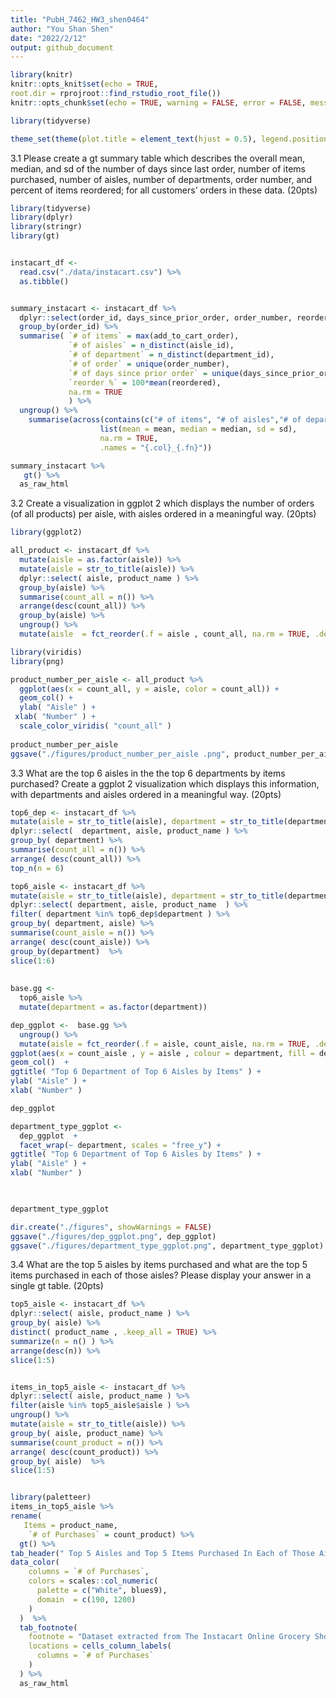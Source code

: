 ---
title: "PubH_7462_HW3_shen0464"
author: "You Shan Shen"
date: "2022/2/12"
output: github_document
---

```{r setup, include=FALSE}
library(knitr)
knitr::opts_knit$set(echo = TRUE, 
root.dir = rprojroot::find_rstudio_root_file())
knitr::opts_chunk$set(echo = TRUE, warning = FALSE, error = FALSE, message = FALSE)

library(tidyverse)

theme_set(theme(plot.title = element_text(hjust = 0.5), legend.position = "right"))
```

3.1 Please create a gt summary table which describes the overall mean, median, and sd of the number of days since last order, number of items purchased, number of aisles, number of departments, order number, and percent of items reordered; for all customers’ orders in these data. (20pts)

```{r }
library(tidyverse)
library(dplyr)
library(stringr)
library(gt)


instacart_df <- 
  read.csv("./data/instacart.csv") %>%
  as.tibble() 


summary_instacart <- instacart_df %>% 
  dplyr::select(order_id, days_since_prior_order, order_number, reordered, add_to_cart_order, aisle_id, department_id) %>%
  group_by(order_id) %>%
  summarise( `# of items` = max(add_to_cart_order),
             `# of aisles` = n_distinct(aisle_id),
             `# of department` = n_distinct(department_id),
             `# of order` = unique(order_number),
             `# of days since prior order` = unique(days_since_prior_order),
             `reorder %` = 100*mean(reordered),
             na.rm = TRUE 
             ) %>%
  ungroup() %>%
    summarise(across(contains(c("# of items", "# of aisles","# of department","# of order", "# of days since prior order", "reorder %")),
                    list(mean = mean, median = median, sd = sd),
                    na.rm = TRUE, 
                    .names = "{.col}_{.fn}"))

summary_instacart %>% 
   gt() %>%
  as_raw_html
```


3.2 Create a visualization in ggplot 2 which displays the number of orders (of all
products) per aisle, with aisles ordered in a meaningful way. (20pts)

```{r, out.width = "50%"}


library(ggplot2)

all_product <- instacart_df %>%
  mutate(aisle = as.factor(aisle)) %>%
  mutate(aisle = str_to_title(aisle)) %>% 
  dplyr::select( aisle, product_name ) %>%
  group_by(aisle) %>%
  summarise(count_all = n()) %>%
  arrange(desc(count_all)) %>%
  group_by(aisle) %>%
  ungroup() %>%
  mutate(aisle  = fct_reorder(.f = aisle , count_all, na.rm = TRUE, .desc = TRUE)) 

library(viridis)
library(png)  

product_number_per_aisle <- all_product %>%
  ggplot(aes(x = count_all, y = aisle, color = count_all)) +
  geom_col() +
  ylab( "Aisle" ) + 
 xlab( "Number" ) +
  scale_color_viridis( "count_all" )
  
product_number_per_aisle
ggsave("./figures/product_number_per_aisle .png", product_number_per_aisle )

```

3.3 What are the top 6 aisles in the the top 6 departments by items purchased?
Create a ggplot 2 visualization which displays this information, with departments
and aisles ordered in a meaningful way. (20pts)

```{r, fig.width= 15}

top6_dep <- instacart_df %>%
mutate(aisle = str_to_title(aisle), department = str_to_title(department)) %>%
dplyr::select(  department, aisle, product_name ) %>%
group_by( department) %>%
summarise(count_all = n()) %>%
arrange( desc(count_all)) %>%
top_n(n = 6)

top6_aisle <- instacart_df %>%
mutate(aisle = str_to_title(aisle), department = str_to_title(department)) %>%
dplyr::select( department, aisle, product_name  ) %>%
filter( department %in% top6_dep$department ) %>%  
group_by( department, aisle) %>%
summarise(count_aisle = n()) %>%
arrange( desc(count_aisle)) %>%
group_by(department)  %>%
slice(1:6) 
  
  
base.gg <- 
  top6_aisle %>%
  mutate(department = as.factor(department)) 

dep_ggplot <-  base.gg %>%
  ungroup() %>%
  mutate(aisle = fct_reorder(.f = aisle, count_aisle, na.rm = TRUE, .desc = TRUE)) %>%
ggplot(aes(x = count_aisle , y = aisle , colour = department, fill = department)) +
geom_col()  +
ggtitle( "Top 6 Department of Top 6 Aisles by Items" ) +
ylab( "Aisle" ) + 
xlab( "Number" )

dep_ggplot

department_type_ggplot <-
  dep_ggplot  + 
  facet_wrap(~ department, scales = "free_y") + 
ggtitle( "Top 6 Department of Top 6 Aisles by Items" ) +
ylab( "Aisle" ) + 
xlab( "Number" ) 

  

department_type_ggplot

dir.create("./figures", showWarnings = FALSE)
ggsave("./figures/dep_ggplot.png", dep_ggplot)
ggsave("./figures/department_type_ggplot.png", department_type_ggplot)

```


3.4 What are the top 5 aisles by items purchased and what are the top 5 items
purchased in each of those aisles? Please display your answer in a single gt table.
(20pts)

```{r}
top5_aisle <- instacart_df %>%
dplyr::select( aisle, product_name ) %>%
group_by( aisle) %>% 
distinct( product_name , .keep_all = TRUE) %>%
summarize(n = n() ) %>%
arrange(desc(n)) %>%
slice(1:5) 


items_in_top5_aisle <- instacart_df %>%
dplyr::select( aisle, product_name ) %>%
filter(aisle %in% top5_aisle$aisle ) %>%  
ungroup() %>%
mutate(aisle = str_to_title(aisle)) %>%
group_by( aisle, product_name) %>%
summarise(count_product = n()) %>%
arrange( desc(count_product)) %>%
group_by( aisle)  %>%
slice(1:5) 


library(paletteer)
items_in_top5_aisle %>% 
rename(
   Items = product_name,
    `# of Purchases` = count_product) %>%
  gt() %>% 
tab_header(" Top 5 Aisles and Top 5 Items Purchased In Each of Those Aisles ") %>%  
data_color(
    columns = `# of Purchases`,
    colors = scales::col_numeric(
      palette = c("White", blues9),
      domain  = c(190, 1200) 
    )
  )  %>%
  tab_footnote(
    footnote = "Dataset extracted from The Instacart Online Grocery Shopping 2017",
    locations = cells_column_labels(
      columns = `# of Purchases`
    )
  ) %>%
  as_raw_html


```


